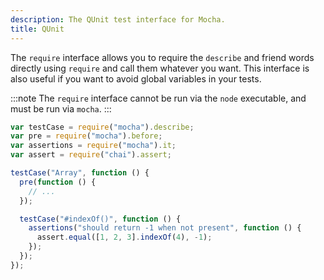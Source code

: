 ```yaml
---
description: The QUnit test interface for Mocha.
title: QUnit
---
```


The `require` interface allows you to require the `describe` and friend words directly using `require` and call them whatever you want.
This interface is also useful if you want to avoid global variables in your tests.

:::note
The `require` interface cannot be run via the `node` executable, and must be run via `mocha`.
:::

```js
var testCase = require("mocha").describe;
var pre = require("mocha").before;
var assertions = require("mocha").it;
var assert = require("chai").assert;

testCase("Array", function () {
  pre(function () {
    // ...
  });

  testCase("#indexOf()", function () {
    assertions("should return -1 when not present", function () {
      assert.equal([1, 2, 3].indexOf(4), -1);
    });
  });
});
```
